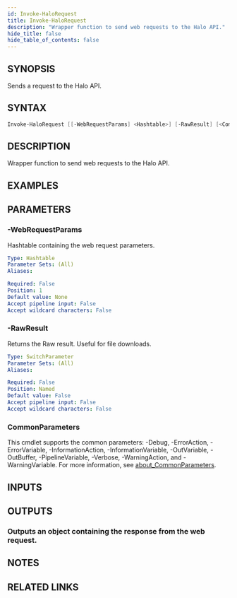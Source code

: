```yaml
---
id: Invoke-HaloRequest
title: Invoke-HaloRequest
description: "Wrapper function to send web requests to the Halo API."
hide_title: false
hide_table_of_contents: false
---
```


## SYNOPSIS

Sends a request to the Halo API.

## SYNTAX

```powershell
Invoke-HaloRequest [[-WebRequestParams] <Hashtable>] [-RawResult] [<CommonParameters>]
```

## DESCRIPTION

Wrapper function to send web requests to the Halo API.

## EXAMPLES

## PARAMETERS

### -WebRequestParams

Hashtable containing the web request parameters.

```yaml
Type: Hashtable
Parameter Sets: (All)
Aliases:

Required: False
Position: 1
Default value: None
Accept pipeline input: False
Accept wildcard characters: False
```

### -RawResult

Returns the Raw result.
Useful for file downloads.

```yaml
Type: SwitchParameter
Parameter Sets: (All)
Aliases:

Required: False
Position: Named
Default value: False
Accept pipeline input: False
Accept wildcard characters: False
```

### CommonParameters

This cmdlet supports the common parameters: -Debug, -ErrorAction, -ErrorVariable, -InformationAction, -InformationVariable, -OutVariable, -OutBuffer, -PipelineVariable, -Verbose, -WarningAction, and -WarningVariable. For more information, see [about_CommonParameters](http://go.microsoft.com/fwlink/?LinkID=113216).

## INPUTS

## OUTPUTS

### Outputs an object containing the response from the web request.

## NOTES

## RELATED LINKS
